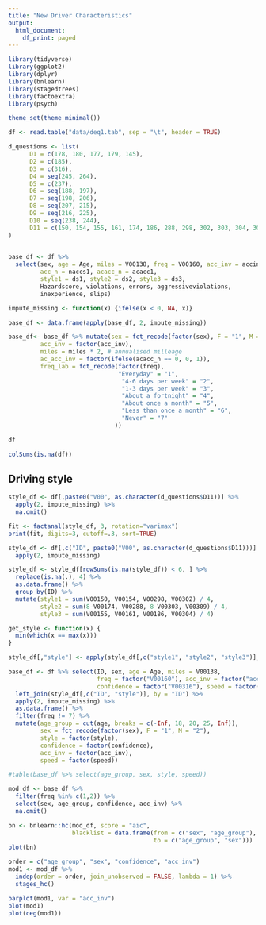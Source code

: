 ```yaml
---
title: "New Driver Characteristics"
output:
  html_document:
    df_print: paged
---
```


```r
library(tidyverse)
library(ggplot2)
library(dplyr)
library(bnlearn)
library(stagedtrees)
library(factoextra)
library(psych)

theme_set(theme_minimal())
```

```r
df <- read.table("data/deq1.tab", sep = "\t", header = TRUE)

d_questions <- list( 
      D1 = c(178, 180, 177, 179, 145),
      D2 = c(185),
      D3 = c(316),
      D4 = seq(245, 264),
      D5 = c(237),
      D6 = seq(188, 197),
      D7 = seq(198, 206),
      D8 = seq(207, 215),
      D9 = seq(216, 225),
      D10 = seq(238, 244),
      D11 = c(150, 154, 155, 161, 174, 186, 288, 298, 302, 303, 304, 309)
)
      

base_df <- df %>% 
  select(sex, age = Age, miles = V00138, freq = V00160, acc_inv = accinv1, 
         acc_n = naccs1, acacc_n = acacc1,
         style1 = ds1, style2 = ds2, style3 = ds3,
         Hazardscore, violations, errors, aggressiveviolations,
         inexperience, slips)

impute_missing <- function(x) {ifelse(x < 0, NA, x)}

base_df <- data.frame(apply(base_df, 2, impute_missing))

base_df<- base_df %>% mutate(sex = fct_recode(factor(sex), F = "1", M = "2"),
         acc_inv = factor(acc_inv),
         miles = miles * 2, # annualised milleage
         ac_acc_inv = factor(ifelse(acacc_n == 0, 0, 1)),
         freq_lab = fct_recode(factor(freq),
                               "Everyday" = "1",
                                "4-6 days per week" = "2",
                                "1-3 days per week" = "3",
                                "About a fortnight" = "4",
                                "About once a month" = "5",
                                "Less than once a month" = "6",
                                "Never" = "7"
                              ))

df
```

```r
colSums(is.na(df))
```


## Driving style

```r
style_df <- df[,paste0("V00", as.character(d_questions$D11))] %>%
  apply(2, impute_missing) %>%
  na.omit()

fit <- factanal(style_df, 3, rotation="varimax")
print(fit, digits=3, cutoff=.3, sort=TRUE)
```

```r
style_df <- df[,c("ID", paste0("V00", as.character(d_questions$D11)))] %>%
  apply(2, impute_missing)

style_df <- style_df[rowSums(is.na(style_df)) < 6, ] %>%
  replace(is.na(.), 4) %>%
  as.data.frame() %>%
  group_by(ID) %>%
  mutate(style1 = sum(V00150, V00154, V00298, V00302) / 4,
         style2 = sum(8-V00174, V00288, 8-V00303, V00309) / 4,
         style3 = sum(V00155, V00161, V00186, V00304) / 4)

get_style <- function(x) {
  min(which(x == max(x)))
}

style_df[,"style"] <- apply(style_df[,c("style1", "style2", "style3")], 1, get_style)
```

```r
base_df <- df %>% select(ID, sex, age = Age, miles = V00138, 
                         freq = factor("V00160"), acc_inv = factor("accinv1"),
                         confidence = factor("V00316"), speed = factor("V00237")) %>%
  left_join(style_df[,c("ID", "style")], by = "ID") %>%
  apply(2, impute_missing) %>%
  as.data.frame() %>%
  filter(freq != 7) %>%
  mutate(age_group = cut(age, breaks = c(-Inf, 18, 20, 25, Inf)),
         sex = fct_recode(factor(sex), F = "1", M = "2"), 
         style = factor(style),
         confidence = factor(confidence),
         acc_inv = factor(acc_inv),
         speed = factor(speed))

#table(base_df %>% select(age_group, sex, style, speed))
```

```r
mod_df <- base_df %>% 
  filter(freq %in% c(1,2)) %>%
  select(sex, age_group, confidence, acc_inv) %>%
  na.omit()

bn <- bnlearn::hc(mod_df, score = "aic", 
                  blacklist = data.frame(from = c("sex", "age_group"), 
                                         to = c("age_group", "sex")))
plot(bn)
```


```r
order = c("age_group", "sex", "confidence", "acc_inv")
mod1 <- mod_df %>%
  indep(order = order, join_unobserved = FALSE, lambda = 1) %>%
  stages_hc()

barplot(mod1, var = "acc_inv")
plot(mod1)
plot(ceg(mod1))
```

